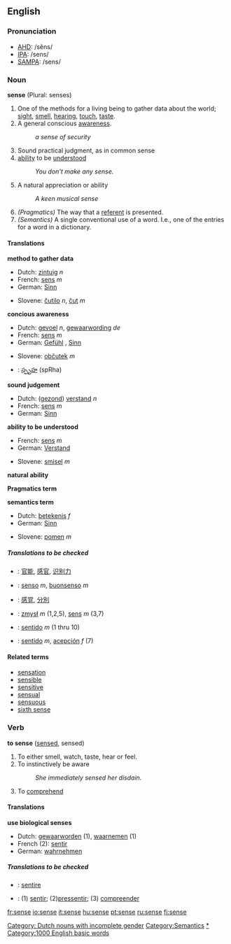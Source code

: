 :{{see|Sense}}
==English==

{{rank|cause|close|England|420|sense|ten|beautiful|possible}}

===Pronunciation===
*[[w:AHD|AHD]]: /sĕns/
*[[w:IPA|IPA]]: /sens/
*[[w:SAMPA|SAMPA]]: /sens/

===Noun===
'''sense''' (Plural: senses)
#One of the methods for a living being to gather data about the world; [[sight]], [[smell]], [[hearing]], [[touch]], [[taste]].
#A general conscious [[awareness]].
#:''a sense of security'' 
#Sound practical judgment, as in common sense
#[[ability]] to be [[Understand|understood]]
#:''You don't make any sense.''
#A natural appreciation or ability
#:''A keen musical sense''
#''(Pragmatics)'' The way that a [[referent]] is presented.
#''(Semantics)'' A single conventional use of a word. I.e., one of the entries for a word in a dictionary.

====Translations====
'''method to gather data'''
{{top}}
*Dutch: [[zintuig]] ''n''
*French: [[sens]] ''m''
*German: [[Sinn]] {{m}}
{{mid}}
*Slovene: [[čutilo]] ''n'', [[čut]] ''m''
{{bottom}}

'''concious awareness'''
{{top}}
*Dutch: [[gevoel]] ''n'', [[gewaarwording]] ''de'' [[Category: Dutch nouns with incomplete gender]]
*French: [[sens]] ''m''
*German: [[Gefühl]] {{n}}, [[Sinn]] {{m}}
{{mid}}
*Slovene: [[občutek]] ''m''
*{{te}}: [[స్పృహ]] (spRha)
{{bottom}}

'''sound judgement'''
{{top}}
*Dutch: ([[gezond]]) [[verstand]] ''n''
*French: [[sens]] ''m''
*German: [[Sinn]] {{m}}
{{mid}}
{{bottom}}

'''ability to be understood'''
{{top}}
*French: [[sens]] ''m''
*German: [[Verstand]]
{{mid}}
*Slovene: [[smisel]] ''m''
{{bottom}}

'''natural ability'''
{{top}}
{{mid}}
{{bottom}}

'''Pragmatics term'''
{{top}}
{{mid}}
{{bottom}}

'''semantics term'''
{{top}}
*Dutch: [[betekenis]] ''f''
*German: [[Sinn]] {{m}}
{{mid}}
*Slovene: [[pomen]] ''m''
{{bottom}}

=====Translations to be checked=====
{{checktrans}}
*{{ttbc|Chinese}}: [[官能]], [[感官]], [[识别力]]
*{{ttbc|Italian}}: [[senso]] ''m'', [[buonsenso]] ''m''
*{{ttbc|Japanese}}: [[感覚]], [[分別]]
*{{ttbc|Polish}}: [[zmysł]] ''m'' (1,2,5), [[sens]] ''m'' (3,7)
*{{ttbc|Portuguese}}: [[sentido]] ''m'' (1 thru 10)
*{{ttbc|Spanish}}: [[sentido]] ''m'', [[acepción]] ''f'' (7)

====Related terms====
*[[sensation]]
*[[sensible]]
*[[sensitive]]
*[[sensual]]
*[[sensuous]]
*[[sixth sense]]
[[Category:Semantics]]

===Verb===
'''to sense''' ([[sensed]], sensed)
# To either smell, watch, taste, hear or feel.
# To instinctively be aware
#:''She immediately sensed her disdain.''
# To [[comprehend]]

====Translations====
'''use biological senses'''
{{top}}
*Dutch: [[gewaarworden]] (1), [[waarnemen]] (1)
*French (2): [[sentir]]
*German: [[wahrnehmen]]
{{mid}}
{{bottom}}

=====Translations to be checked=====
{{checktrans}}
*{{ttbc|Latin}}: [[sentire]]
*{{ttbc|Portuguese}}: (1) [[sentir]]; (2)[[pressentir]]; (3) [[compreender]]

[[Category:Senses|*]]
[[Category:1000 English basic words]]

[[fr:sense]]
[[io:sense]]
[[it:sense]]
[[hu:sense]]
[[pt:sense]]
[[ru:sense]]
[[fi:sense]]